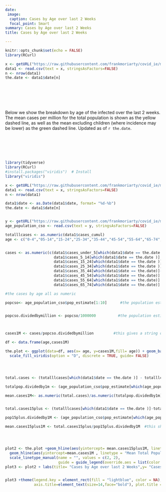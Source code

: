 ```yaml
---
date: 
 image:
  caption: Cases by Age over last 2 Weeks
  focal_point: Smart
summary: Cases by Age over last 2 Weeks
title: Cases by Age over last 2 Weeks

---
```

```r
knitr::opts_chunk$set(echo = FALSE)
library(RCurl)

x <- getURL("https://raw.githubusercontent.com/frankmoriarty/covid_ie/master/doh_covid_ie_cases_analysis.csv")
data1 <- read.csv(text = x, stringsAsFactors=FALSE)
n <- nrow(data1)
the.date <- data1$date[n]
```

<br><br><br><br>

Below we show the breakdown by age of the infected over the last 2 weeks. The mean cases per million for the total population is shown as the yellow dashed line, as well as the mean excluding children (where incidence may be lower) as the green dashed line. Updated as of `r the.date`.

<br><br><br><br>



```r

library(tidyverse)
library(RCurl)
#install.packages("viridis")  # Install
library("viridis")  

x <- getURL("https://raw.githubusercontent.com/frankmoriarty/covid_ie/master/doh_covid_ie_cases_analysis.csv")
data1 <- read.csv(text = x, stringsAsFactors=FALSE)
n <- nrow(data1)

data1$date <- as.Date(data1$date, format= "%d-%b")
the.date <- data1$date[n]


y <- getURL("https://raw.githubusercontent.com/frankmoriarty/covid_ie/master/age_population_cso_2019.csv")
age_population_cso <- read.csv(text = y, stringsAsFactors=FALSE)

totalllcases <- as.numeric(data1$cases_cumul)
age <- c("0-4","05-14","15-24","25-34","35-44","45-54","55-64","65-74", "75-84", "85+")


cases <- as.numeric(c(data1$cases_under_5[which(data1$date == the.date )] - data1$cases_under_5[which(data1$date == the.date -14)] ,
                      data1$cases_5_14[which(data1$date == the.date )] - data1$cases_5_14[which(data1$date == the.date - 14 )],
                      data1$cases_15_24[which(data1$date == the.date )] - data1$cases_15_24[which(data1$date == the.date - 14 )],
                      data1$cases_25_34[which(data1$date == the.date )] - data1$cases_25_34[which(data1$date == the.date - 14 )],
                      data1$cases_35_44[which(data1$date == the.date)]- data1$cases_35_44[which(data1$date == the.date - 14)],
                      data1$cases_45_54[which(data1$date == the.date)] - data1$cases_45_54[which(data1$date == the.date - 14)],
                      data1$cases_55_64[which(data1$date == the.date)] - data1$cases_55_64[which(data1$date == the.date - 14)],
                      data1$cases_65_74[which(data1$date == the.date)] - data1$cases_65_74[which(data1$date == the.date - 14)], data1$cases_75_84[which(data1$date == the.date)] - data1$cases_75_84[which(data1$date == the.date - 14)], data1$cases_85_plus[which(data1$date == the.date)]- data1$cases_85_plus[which(data1$date == the.date - 14)]))

#the cases by age all as numeric

popcso<- age_population_cso$pop_estimate[1:10]      #the population estimates  


popcso.dividedbymillion <- popcso/1000000          #the population estimates divided by million as per formula in notebook



cases1M <- cases/popcso.dividedbymillion         #this gives a string of the cases per one million by age

df <- data.frame(age,cases1M)

the.plot <- ggplot(data=df, aes(x= age, y=cases1M,fill= age)) + geom_bar(stat='identity') +
  scale_fill_viridis(option = "D", discrete = TRUE, guide= FALSE)




total.cases <- (totalllcases[which(data1$date == the.date )] - totalllcases[which(data1$date == the.date -14 )]) #this gives the total cases on the date

totalpop.dividedby1m <- (age_population_cso$pop_estimate[which(age_population_cso$age_group=='cases_all_ages')])/1000000

mean.cases1M<- as.numeric(total.cases)/as.numeric(totalpop.dividedby1m)   #this is population mean for average abline


total.cases15plus <- (totalllcases[which(data1$date == the.date )]-totalllcases[which(data1$date == the.date - 14 )])-  ((data1$cases_under_5[which(data1$date == the.date )]-data1$cases_under_5[which(data1$date == the.date - 14 )])+               (data1$cases_5_14[which(data1$date == the.date )] - data1$cases_5_14[which(data1$date == the.date - 14 )])) #this gave the total amount of cases 15 plus

pop15plus.dividedby1M <- (age_population_cso$pop_estimate[which(age_population_cso$age_group=='cases_age_15_plus')])/1000000    #this was the population 15 plus divided by 1 million as per formula in notebook

mean.cases15plus1M <- total.cases15plus/pop15plus.dividedby1M  #this shows the total cases 15 plus per 1 million people




plot2 <- the.plot +geom_hline(aes(yintercept= mean.cases15plus1M, linetype = "Mean 15-plus"), colour= "green", size=1.25) +
  geom_hline(aes(yintercept=mean.cases1M , linetype = "Mean Total Population"), colour= "yellow", size=1.25) +
  scale_linetype_manual(name = "", values = c(2, 2), 
                        guide = guide_legend(override.aes = list(color = c("green", "yellow"))))
plot3 <- plot2 + labs(title= "Cases by Age over last 2 Weeks",y= "Cases per Million", x = "Age-groups (Yr)")


plot3 +theme(legend.key = element_rect(fill = "lightblue", color = NA), axis.text=element_text(size=8, face = "bold"),
             axis.title=element_text(size=14,face="bold"), plot.title = element_text(size=16, face = "bold"))



```
